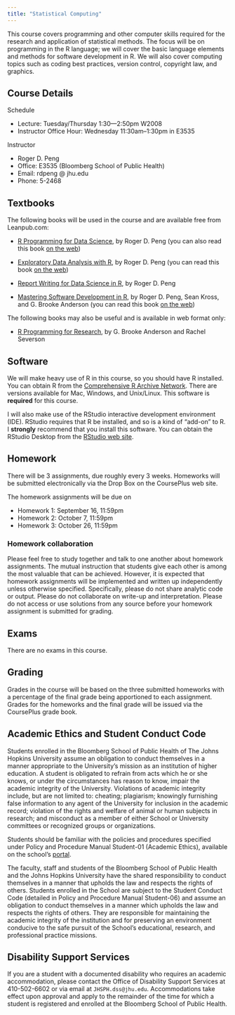 ```yaml
---
title: "Statistical Computing"
---
```



This course covers programming and other computer skills required
  for the research and application of statistical methods. The focus
  will be on programming in the R language; we will cover the basic
  language elements and methods for software development in R. We will
  also cover computing topics such as coding best practices, version
  control, copyright law, and graphics.

## Course Details

Schedule

* Lecture: Tuesday/Thursday 1:30—2:50pm W2008 
* Instructor Office Hour: Wednesday 11:30am--1:30pm in E3535

Instructor

* Roger D. Peng
* Office: E3535 (Bloomberg School of Public Health) 
* Email: rdpeng @ jhu.edu
* Phone: 5-2468

## Textbooks

The following books will be used in the course and are available free
from Leanpub.com:

* [R Programming for Data Science](https://leanpub.com/rprogramming),
  by Roger D. Peng (you can also read this book [on the web](https://bookdown.org/rdpeng/rprogdatascience/))

* [Exploratory Data Analysis with R](https://leanpub.com/exdata), by
  Roger D. Peng (you can read this book [on the web](https://bookdown.org/rdpeng/exdata/))

* [Report Writing for Data Science in
  R](https://leanpub.com/reportwriting), by Roger D. Peng

* [Mastering Software Development in
  R](https://leanpub.com/msdr), by Roger D. Peng, Sean Kross,
  and G. Brooke Anderson (you can read this book [on the web](https://bookdown.org/rdpeng/RProgDA/))

The following books may also be useful and is available in web format only:

* [R Programming for Research](https://geanders.github.io/RProgrammingForResearch/), by G. Brooke Anderson and Rachel Severson


## Software

We will make heavy use of R in this course, so you should have R installed. You can obtain R from the [Comprehensive R Archive Network](https://cran.rstudio.com). There are versions available for Mac, Windows, and Unix/Linux. This software is **required** for this course.	

I will also make use of the RStudio interactive development environment (IDE). RStudio requires that R be installed, and so is a kind of "add-on" to R. I **strongly** recommend that you install this software. You can obtain the RStudio Desktop from the [RStudio web site](https://www.rstudio.com/products/rstudio/download3/).

## Homework

There will be 3 assignments, due roughly every 3 weeks. Homeworks will be
submitted electronically via the Drop Box on the CoursePlus web site.

The homework assignments will be due on 

* Homework 1: September 16, 11:59pm
* Homework 2: October 7, 11:59pm
* Homework 3: October 26, 11:59pm

### Homework collaboration

Please feel free to study together and talk to one another about
homework assignments. The mutual instruction that students give each
other is among the most valuable that can be achieved. However, it is
expected that homework assignments will be implemented and written up
independently unless otherwise specified. Specifically, please do not
share analytic code or output. Please do not collaborate on write-up
and interpretation. Please do not access or use solutions from any
source before your homework assignment is submitted for grading.

## Exams

There are no exams in this course.

## Grading

Grades in the course will be based on the three submitted homeworks with a percentage of the final grade being apportioned to each assignment. Grades for the homeworks and the final grade will be issued via the CoursePlus grade book.

## Academic Ethics and Student Conduct Code

Students enrolled in the Bloomberg School of Public Health of The Johns Hopkins University assume an obligation to conduct themselves in a manner appropriate to the University's mission as an institution of higher education. A student is obligated to refrain from acts which he or she knows, or under the circumstances has reason to know, impair the academic integrity of the University. Violations of academic integrity include, but are not limited to: cheating; plagiarism; knowingly furnishing false information to any agent of the University for inclusion in the academic record; violation of the rights and welfare of animal or human subjects in research; and misconduct as a member of either School or University committees or recognized groups or organizations.

Students should be familiar with the policies and procedures specified under Policy and Procedure Manual Student-01 (Academic Ethics), available on the school’s [portal](http://my.jhsph.edu).

The faculty, staff and students of the Bloomberg School of Public Health and the Johns Hopkins University have the shared responsibility to conduct themselves in a manner that upholds the law and respects the rights of others. Students enrolled in the School are subject to the Student Conduct Code (detailed in Policy and Procedure Manual Student-06) and assume an obligation to conduct themselves in a manner which upholds the law and respects the rights of others. They are responsible for maintaining the academic integrity of the institution and for preserving an environment conducive to the safe pursuit of the School's educational, research, and professional practice missions.

## Disability Support Services

If you are a student with a documented disability who requires an academic accommodation, please contact the Office of Disability Support Services at 410-502-6602 or via email at `JHSPH.dss@jhu.edu`. Accommodations take effect upon approval and apply to the remainder of the time for which a student is registered and enrolled at the Bloomberg School of Public Health.
